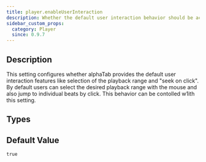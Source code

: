 ```yaml
---
title: player.enableUserInteraction
description: Whether the default user interaction behavior should be active or not.
sidebar_custom_props:
  category: Player
  since: 0.9.7
---
```


<SinceBadge since="0.9.7" />


## Description

This setting configures whether alphaTab provides the default user interaction features like selection of the playback range and "seek on click".
By default users can select the desired playback range with the mouse and also jump to individual beats by click. This behavior can be contolled w1ith this setting. 


<PropertyDescription showJson={true} />

## Types

<TypeTable>
    <TypeRow name="bool" />
</TypeTable>

## Default Value

`true`
